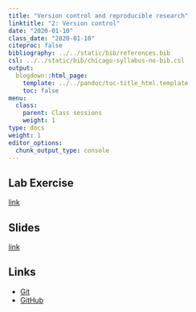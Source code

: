 ```yaml
---
title: "Version control and reproducible research"
linktitle: "2: Version control"
date: "2020-01-10"
class_date: "2020-01-10"
citeproc: false
bibliography: ../../static/bib/references.bib
csl: ../../static/bib/chicago-syllabus-no-bib.csl
output:
  blogdown::html_page:
    template: ../../pandoc/toc-title_html.template
    toc: false
menu:
  class:
    parent: Class sessions
    weight: 1
type: docs
weight: 1
editor_options: 
  chunk_output_type: console
---
```


## Lab Exercise

[link](/assignment/02-code)

## Slides

[link](/slides/02-version-control/slides.html)

## Links

- [Git](https://git-scm.com)
- [GitHub](https://github.com)

